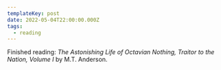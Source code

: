 ```yaml
---
templateKey: post
date: 2022-05-04T22:00:00.000Z
tags:
  - reading
---
```

Finished reading: <i>The Astonishing Life of Octavian Nothing, Traitor to the Nation, Volume I</i> by M.T. Anderson.